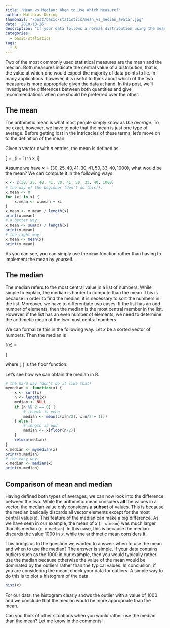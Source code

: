 ```yaml
---
title: "Mean vs Median: When to Use Which Measure?"
author: Matthias Döring
thumbnail: "/post/basic-statistics/mean_vs_median_avatar.jpg"
date: '2018-10-26'
description: "If your data follows a normal distribution using the mean is fine. But what should you do in other cases? Here, I explore the implications of using one or the other measure."
categories:
  - basic-statistics
tags:
  - R
---
```

Two of the most commonly used statistical measures are the mean and the median. Both measures indicate the central value of a distribution, that is, the value at which one would expect the majority of data points to lie. In many applications, however, it is useful to think about which of the two measures is more appropriate given the data at hand. In this post, we'll investigate the differences between both quantities and give recommendations when one should be
preferred over the other.
<!--more-->

## The mean

The arithmetic mean is what most people simply know as *the average*. To be exact, however, we have to note that the mean is just one type of average. Before getting lost in the intricacies of these terms, let's move on to the definition of the mean

Given a vector $x$ with $n$ entries, the mean is defined as

\[\overline{x} = \frac{1}{n} \sum_{i = 1}^n x_i\]

Assume we have $x = (30, 25, 40, 41, 30, 41, 50, 33, 40, 1000)$, what would be the mean? We can compute it in the following ways:

```r
x <- c(30, 25, 40, 41, 30, 41, 50, 33, 40, 1000)
# the way of the beginner (don't do this!):
x.mean <- 0
for (xi in x) {
    x.mean <- x.mean + xi
}
x.mean <- x.mean / length(x)
print(x.mean)
# a better way:  
x.mean <- sum(x) / length(x)
print(x.mean)
# the right way:
x.mean <- mean(x)
print(x.mean)
```

As you can see, you can simply use the `mean` function rather than having to implement the mean by yourself.

## The median

The median refers to the most central value in a list of numbers. While simple to explain, the median is harder to compute than the mean. This is because in order to find the median, it is necessary to sort the numbers in the list. Moreover, we have to differentiate two cases. If the list has an odd number of elements, then the median is the most central member in the list. However, if the list has an even number of elements, we need to determine the arithmetic mean of the two most central numbers. 

We can formalize this in the following way. Let $x$ be a sorted vector of numbers. Then the median is

\[\text{median}(x) = 
\begin{cases}
x_{1 + \lfloor n/2 \rfloor} & \text {if $n$ is odd} \\
\frac{1}{2} \cdot (x_{n/2} + x_{1 + n/2}) & \text {if $n$ is even} \\
\end{cases}
\]

where $\lfloor . \rfloor$ is the floor function. 

Let's see how we can obtain the median in R.

```r
# the hard way (don't do it like that)
mymedian <- function(x) {
    x <- sort(x)
    n <- length(x)
    median <- NULL
    if (n %% 2 == 0) {
        # length is even
        median <- mean(c(x[n/2], x[n/2 + 1]))
    } else {
        # length is odd
        median <- x[floor(n/2)]
    }
    return(median)
}
x.median <- mymedian(x)
print(x.median)
# the easy way:
x.median <- median(x)
print(x.median)
```

## Comparison of mean and median

Having defined both types of averages, we can now look into the difference between the two. While the arithmetic mean considers **all** the values in a vector, the median value only considers a **subset** of values. This is because the median basically discards all vector elements except for the most central value(s). This feature of the median can make a big difference. As we have seen in our example, the mean of $x$ (`r x.mean`) was much larger than its median (`r x.median`).
In this case, this is because the median discards the value 1000 in $x$, while the arithmetic mean considers it.

This brings us to the question we wanted to answer: when to use the mean and when to use the median? The answer is simple. If your data contains outliers such as the 1000 in our example, then you would typically rather use the median because otherwise the value of the mean would be dominated by the outliers rather than the typical values. In conclusion, if you are considering the mean, check your data for outliers. A simple way to do this is to plot a histogram of the data.

```r
hist(x)
```

For our data, the histogram clearly shows the outlier with a value of 1000 and we conclude that the median would be more appropriate than the mean.

Can you think of other situations when you would rather use the median than the mean? Let me know in the comments!


